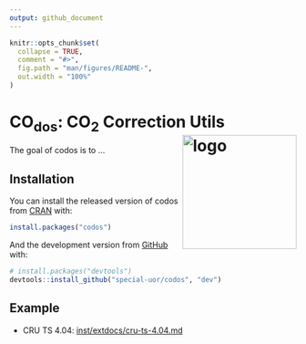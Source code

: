 ```yaml
---
output: github_document
---
```


<!-- README.md is generated from README.Rmd. Please edit that file -->

```r
knitr::opts_chunk$set(
  collapse = TRUE,
  comment = "#>",
  fig.path = "man/figures/README-",
  out.width = "100%"
)
```

# CO<sub>dos</sub>: CO<sub>2</sub> Correction Utils <img src="inst/images/logo.png" alt="logo" align="right" height=200px/>

<!-- badges: start -->
<!-- badges: end -->

The goal of codos is to ...

## Installation

You can install the released version of codos from [CRAN](https://CRAN.R-project.org) with:

``` r
install.packages("codos")
```

And the development version from [GitHub](https://github.com/) with:

``` r
# install.packages("devtools")
devtools::install_github("special-uor/codos", "dev")
```
## Example

- CRU TS 4.04: [inst/extdocs/cru-ts-4.04.md](inst/extdocs/cru-ts-4.04.md)
